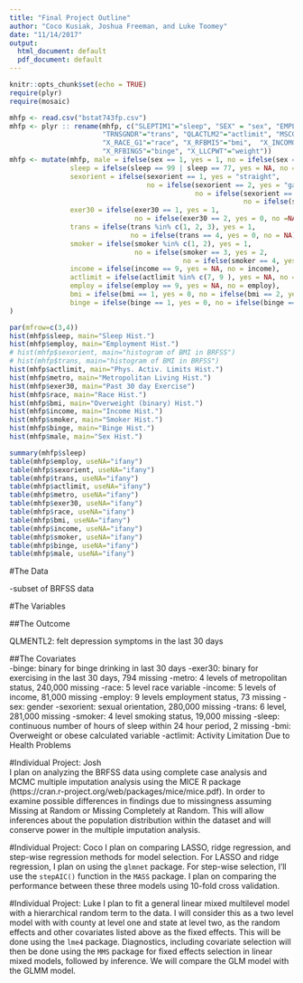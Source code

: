 ```yaml
---
title: "Final Project Outline"
author: "Coco Kusiak, Joshua Freeman, and Luke Toomey"
date: "11/14/2017"
output:
  html_document: default
  pdf_document: default
---
```


```r
knitr::opts_chunk$set(echo = TRUE)
require(plyr)
require(mosaic)
```


```r
mhfp <- read.csv("bstat743fp.csv")
mhfp <- plyr :: rename(mhfp, c("SLEPTIM1"="sleep", "SEX" = "sex", "EMPLOY1"="employ", "SXORIENT"="sexorient",  
                       "TRNSGNDR"="trans", "QLACTLM2"="actlimit", "MSCODE"="metro", "X_TOTINDA"="exer30", 
                       "X_RACE_G1"="race", "X_RFBMI5"="bmi",  "X_INCOMG"="income", "X_SMOKER3"="smoker",
                       "X_RFBING5"="binge", "X_LLCPWT"="weight"))
mhfp <- mutate(mhfp, male = ifelse(sex == 1, yes = 1, no = ifelse(sex == 2, yes = 0, no = NA)),
               sleep = ifelse(sleep == 99 | sleep == 77, yes = NA, no = sleep),
               sexorient = ifelse(sexorient == 1, yes = "straight", 
                                  no = ifelse(sexorient == 2, yes = "gay", 
                                              no = ifelse(sexorient == 3, "bisexual", 
                                                          no = ifelse(sexorient == 4, yes = "other", no = NA)))),
               exer30 = ifelse(exer30 == 1, yes = 1, 
                               no = ifelse(exer30 == 2, yes = 0, no =NA)),
               trans = ifelse(trans %in% c(1, 2, 3), yes = 1, 
                              no = ifelse(trans == 4, yes = 0, no = NA)),
               smoker = ifelse(smoker %in% c(1, 2), yes = 1, 
                               no = ifelse(smoker == 3, yes = 2, 
                                           no = ifelse(smoker == 4, yes = 0, no =NA))),
               income = ifelse(income == 9, yes = NA, no = income),
               actlimit = ifelse(actlimit %in% c(7, 9 ), yes = NA, no = actlimit),
               employ = ifelse(employ == 9, yes = NA, no = employ),
               bmi = ifelse(bmi == 1, yes = 0, no = ifelse(bmi == 2, yes = 1, no = NA)),
               binge = ifelse(binge == 1, yes = 0, no = ifelse(binge == 2, yes = 1, no =NA))
)
```  

```r
par(mfrow=c(3,4))
hist(mhfp$sleep, main="Sleep Hist.")
hist(mhfp$employ, main="Employment Hist.")
# hist(mhfp$sexorient, main="histogram of BMI in BRFSS")
# hist(mhfp$trans, main="histogram of BMI in BRFSS")
hist(mhfp$actlimit, main="Phys. Activ. Limits Hist.")
hist(mhfp$metro, main="Metropolitan Living Hist.")
hist(mhfp$exer30, main="Past 30 day Exercise")
hist(mhfp$race, main="Race Hist.")
hist(mhfp$bmi, main="Overweight (binary) Hist.")
hist(mhfp$income, main="Income Hist.")
hist(mhfp$smoker, main="Smoker Hist.")
hist(mhfp$binge, main="Binge Hist.")
hist(mhfp$male, main="Sex Hist.")

summary(mhfp$sleep)
table(mhfp$employ, useNA="ifany")
table(mhfp$sexorient, useNA="ifany")
table(mhfp$trans, useNA="ifany")
table(mhfp$actlimit, useNA="ifany")
table(mhfp$metro, useNA="ifany")
table(mhfp$exer30, useNA="ifany")
table(mhfp$race, useNA="ifany")
table(mhfp$bmi, useNA="ifany")
table(mhfp$income, useNA="ifany")
table(mhfp$smoker, useNA="ifany")
table(mhfp$binge, useNA="ifany")
table(mhfp$male, useNA="ifany")
```


#The Data

-subset of BRFSS data


#The Variables

##The Outcome  

QLMENTL2: felt depression symptoms in the last 30 days


##The Covariates  
  -binge: binary for binge drinking in last 30 days
  -exer30: binary for exercising in the last 30 days, 794 missing
  -metro: 4 levels of metropolitan status, 240,000 missing
  -race: 5 level race variable
  -income: 5 levels of income, 81,000 missing
  -employ: 9 levels employment status, 73 missing
  -sex: gender
  -sexorient: sexual orientation, 280,000 missing
  -trans: 6 level, 281,000 missing
  -smoker: 4 level smoking status, 19,000 missing
  -sleep: continuous number of hours of sleep within 24 hour period, 2 missing
  -bmi: Overweight or obese calculated variable
  -actlimit: Activity Limitation Due to Health Problems

 

 
#Individual Project: Josh  
I plan on analyzing the BRFSS data using complete case analysis and MCMC multiple imputation analysis using the MICE R package (https://cran.r-project.org/web/packages/mice/mice.pdf). In order to examine possible differences in findings due to missingness assuming Missing at Random or Missing Completely at Random.  This will allow inferences about the population distribution within the dataset and will conserve power in the multiple imputation analysis.  
 
#Individual Project: Coco
I plan on comparing LASSO, ridge regression, and step-wise regression methods for model selection. For LASSO and ridge regression, I plan on using the `glmnet` package. For step-wise selection, I'll use the `stepAIC()` function in the `MASS` package. I plan on comparing the performance between these three models using 10-fold cross validation. 

#Individual Project: Luke
I plan to fit a general linear mixed multilevel model with a hierarchical random term to the data. I will consider this as a two level model with with county at level one and state at level two, as the random effects and other covariates listed above as the fixed effects. This will be done using the `lme4` package. Diagnostics, including covariate selection will then be done using the `MMS` package for fixed effects selection in linear mixed models, followed by inference. We will compare the GLM model with the GLMM model.
